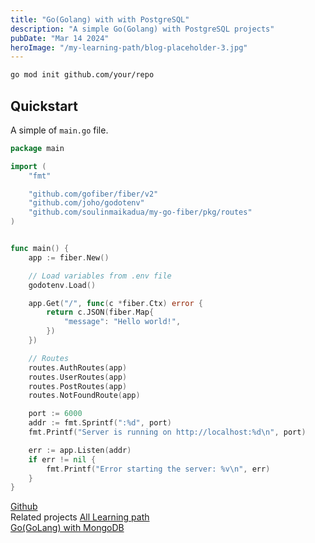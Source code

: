 ```yaml
---
title: "Go(Golang) with with PostgreSQL"
description: "A simple Go(Golang) with PostgreSQL projects"
pubDate: "Mar 14 2024"
heroImage: "/my-learning-path/blog-placeholder-3.jpg"
---
```


```bash
go mod init github.com/your/repo
```

## Quickstart

A simple of `main.go` file.

```go
package main

import (
	"fmt"

	"github.com/gofiber/fiber/v2"
	"github.com/joho/godotenv"
	"github.com/soulinmaikadua/my-go-fiber/pkg/routes"
)


func main() {
	app := fiber.New()

	// Load variables from .env file
	godotenv.Load()

	app.Get("/", func(c *fiber.Ctx) error {
		return c.JSON(fiber.Map{
			"message": "Hello world!",
		})
	})

	// Routes
	routes.AuthRoutes(app)
	routes.UserRoutes(app)
	routes.PostRoutes(app)
	routes.NotFoundRoute(app)

	port := 6000
	addr := fmt.Sprintf(":%d", port)
	fmt.Printf("Server is running on http://localhost:%d\n", port)

	err := app.Listen(addr)
	if err != nil {
		fmt.Printf("Error starting the server: %v\n", err)
	}
}
```

<a href="https://github.com/soulinmaikadua/my-go-fiber" target="_blank">
  Github
</a>

<div class="flex justify-between">
  Related projects
  <a href="/my-learning-path/learning">All Learning path</a>
</div>

<div>
  <a href="#">
    <div class="px-2 border rounded my-2 hover:bg-gray-700">
      Go(GoLang) with MongoDB
    </div>
  </a>
</div>
